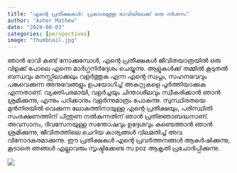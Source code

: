 ```yaml
---
title: "എന്റെ പ്രതീക്ഷകൾ: പ്രകാശമുള്ള ഭാവിയിലേക്ക് ഒരു ദർശനം"
author: "Asher Mathew"
date: "2024-08-03"
categories: [perspectives]
image: "thumbnail.jpg"
---
```


ഞാൻ ഭാവി കണ്ട് നോക്കുമ്പോൾ, എന്റെ പ്രതീക്ഷകൾ ജീവിതയാത്രയിൽ ഒരു വിളക്ക് പോലെ എന്നെ മാർഗ്ഗനിർദ്ദേശം ചെയ്യുന്നു. ആളുകൾക്ക് തമ്മിൽ കൂടുതൽ ബന്ധവും മനസ്സിലാക്കലും വളർത്തുക എന്ന എന്റെ സ്വപ്നം, സഹനഭവവും പങ്കുവെക്കുന്ന അനുഭവങ്ങളും ഉപയോഗിച്ച് അകറ്റുകളെ പൂർത്തിയാക്കുക എന്നതാണ്. വ്യക്തിപരമായി, വളർച്ചയും ചിന്താശീലവും സ്വീകരിക്കാൻ ഞാൻ ശ്രമിക്കുന്നു, എന്നും പഠിക്കാനും വളർന്നുമാത്രം പോകുന്നു. സുസ്ഥിരതയെ മുൻനിരയിൽ വെക്കുന്ന ലോകത്തിനായുള്ള എന്റെ പ്രതീക്ഷയും, പരിസ്ഥിതി സംരക്ഷണത്തിന് പിന്തുണ നൽകുന്നതിന് ഞാൻ പ്രതിജ്ഞാബദ്ധനാണ്. അവസാനം, ദിവസേനയുള്ള സന്തോഷവും ഉദ്ദേശവും കണ്ടെത്താൻ ഞാൻ ശ്രമിക്കുന്നു, ജീവിതത്തിലെ ചെറിയ കാര്യങ്ങൾ വിലമതിച്ച് അവ വിനോദകരമാക്കുന്നു. ഈ പ്രതീക്ഷകൾ എന്റെ പ്രവർത്തനങ്ങൾ ആകർഷിക്കുന്നു, കൂടാതെ ഞങ്ങൾ എല്ലാവരും സൃഷ്ടിക്കേണ്ട സ poz ആകൃതി പ്രചോദിപ്പിക്കുന്നു.

![](thumbnail.jpg)



